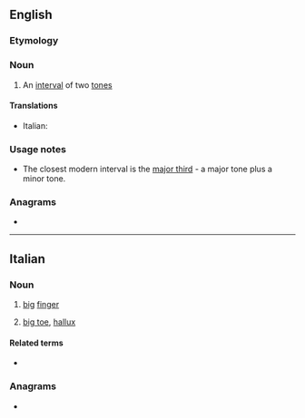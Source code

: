 ==English==

===Etymology===
{{prefix|en|di|tone}}

===Noun===
{{en-noun}}

# {{lb|en|obsolete|music}} An [[interval]] of two [[tone]]s

====Translations====
{{trans-top|ditone}}
* Italian: {{t|it|ditono|m}}
{{trans-mid}}
{{trans-bottom}}

===Usage notes===
* The closest modern interval is the [[major third]] - a major tone plus a minor tone.

===Anagrams===
* {{anagrams|en|a=deinot|done it|intoed|ointed}}

----

==Italian==

===Noun===
{{it-noun|m}}

# [[big]] [[finger]]
# {{lb|it|familiar}} [[big toe]], [[hallux]]
#: {{syn|it|alluce}}

====Related terms====
* {{l|it|dito}}

===Anagrams===
* {{anagrams|it|a=deinot|Tidone|denoti|detoni|tedino}}